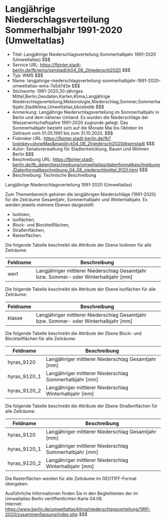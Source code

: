 # Langjährige Niederschlagsverteilung Sommerhalbjahr 1991-2020 (Umweltatlas)
- Titel: Langjährige Niederschlagsverteilung Sommerhalbjahr 1991-2020 (Umweltatlas) $$$
- Service URL: https://fbinter.stadt-berlin.de/fb/wms/senstadt/k04_08_2lniederschl2020 $$$
- Typ: WMS $$$
- Name: langjahrige-niederschlagsverteilung-sommerhalbjahr-1991-2020-umweltatlas-wms-7a5d7d3e $$$
- Stichworte: 1991-2020,30-jähriges Mittel,Berlin,Geodaten,Karten,Klima,Langjährige Niederschlagsverteilung,Meteorologie,Niederschlag,Sommer,Sommerhalbjahr,Stadtklima,Umweltatlas,bboxbebb $$$
- Anmerkung: Langjährige Niederschlagsverteilung im Sommerhalbjahr in Berlin und dem näheren Umland. Es wurden die Niederschläge der Wasserwirtschaftsjahre 1991-2020 zugrunde gelegt. Das Sommerhalbjahr bezieht sich auf die Monate Mai bis Oktober im Zeitraum vom 01.05.1991 bis zum 31.10.2020. $$$
- Fisbroker URL: https://fbinter.stadt-berlin.de/fb?loginkey=showMap&mapId=k04_08_2lniederschl2020@senstadt $$$
- Autor: Senatsverwaltung für Stadtentwicklung, Bauen und Wohnen Berlin $$$
- Beschreibung URL: https://fbinter.stadt-berlin.de/fb_daten/beschreibung/umweltatlas/datenformatbeschreibung/Datenformatbeschreibung_04_08_niederschlmittel_9120.html $$$
- Beschreibung: Technische Beschreibung 

Langjährige Niederschlagsverteilung 1991-2020 (Umweltatlas)

Zum Themenbereich gehören die langjährigen Niederschläge (1991-2020) für die Zeiträume Gesamtjahr, Sommerhalbjahr und Winterhalbjahr. Es werden jeweils mehrere Ebenen dargestellt:

* Isolinien,
* Isoflächen,
* Block- und Blockteilflächen,
* Straßenflächen,
* Rasterflächen.

Die folgende Tabelle beschreibt die Attribute der Ebene Isolinien für alle Zeiträume:

| **Feldname** | **Beschreibung**                                                                       |
| ------------ | -------------------------------------------------------------------------------------- |
| wert         | Langjähriger mittlerer Niederschlag Gesamtjahr bzw. Sommer- oder Winterhalbjahr \[mm\] |

Die folgende Tabelle beschreibt die Attribute der Ebene Isoflächen für alle Zeiträume:

| **Feldname** | **Beschreibung**                                                                       |
| ------------ | -------------------------------------------------------------------------------------- |
| klasse       | Langjähriger mittlerer Niederschlag Gesamtjahr bzw. Sommer- oder Winterhalbjahr \[mm\] |

Die folgende Tabelle beschreibt die Attribute der Ebene Block- und Blockteilflächen für alle Zeiträume:

| **Feldname**   | **Beschreibung**                                          |
| -------------- | --------------------------------------------------------- |
| hyras\_9120    | Langjähriger mittlerer Niederschlag Gesamtjahr \[mm\]     |
| hyras\_9120\_1 | Langjähriger mittlerer Niederschlag Sommerhalbjahr \[mm\] |
| hyras\_9120\_2 | Langjähriger mittlerer Niederschlag Winterhalbjahr \[mm\] |

Die folgende Tabelle beschreibt die Attribute der Ebene Straßenflächen für alle Zeiträume:

| **Feldname**   | **Beschreibung**                                          |
| -------------- | --------------------------------------------------------- |
| hyras\_9120    | Langjähriger mittlerer Niederschlag Gesamtjahr \[mm\]     |
| hyras\_9120\_1 | Langjähriger mittlerer Niederschlag Sommerhalbjahr \[mm\] |
| hyras\_9120\_2 | Langjähriger mittlerer Niederschlag Winterhalbjahr \[mm\] |

Die Rasterflächen werden für alle Zeiträume im GEOTIFF-Format übergeben.

Ausführliche Informationen finden Sie in den Begleittexten der im Umweltatlas Berlin veröffentlichten Karte 04.08.  
Internet: https://www.berlin.de/umweltatlas/klima/niederschlagsverteilung/1991-2020/zusammenfassung/index.php $$$
